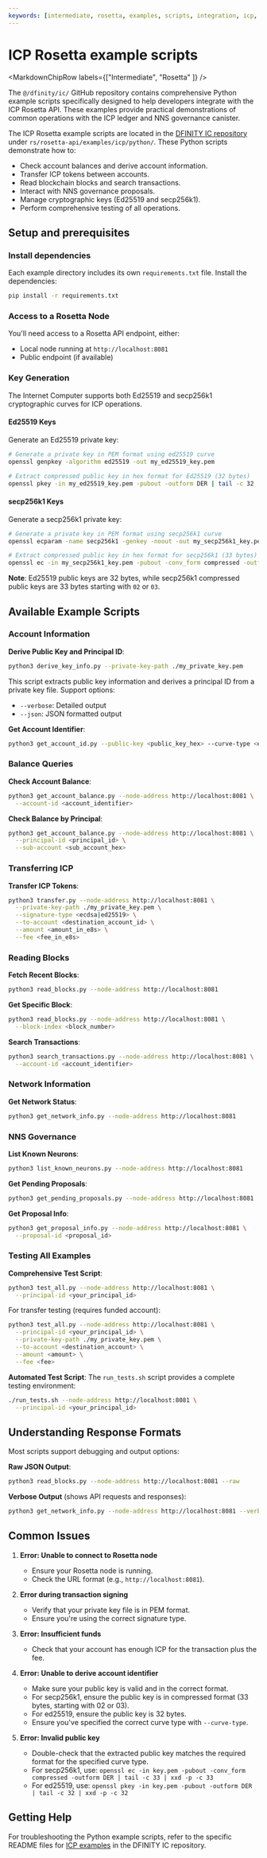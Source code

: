 ```yaml
---
keywords: [intermediate, rosetta, examples, scripts, integration, icp, ledger, download, setup, python]
---
```



# ICP Rosetta example scripts

<MarkdownChipRow labels={["Intermediate", "Rosetta" ]} />

The `@/dfinity/ic/` GitHub repository contains comprehensive Python example scripts specifically designed to help developers integrate with the ICP Rosetta API. These examples provide practical demonstrations of common operations with the ICP ledger and NNS governance canister.


The ICP Rosetta example scripts are located in the [DFINITY IC repository](https://github.com/dfinity/ic/tree/master/rs/rosetta-api/examples/icp/python) under `rs/rosetta-api/examples/icp/python/`. These Python scripts demonstrate how to:

- Check account balances and derive account information.
- Transfer ICP tokens between accounts.
- Read blockchain blocks and search transactions.
- Interact with NNS governance proposals.
- Manage cryptographic keys (Ed25519 and secp256k1).
- Perform comprehensive testing of all operations.

## Setup and prerequisites

### Install dependencies

Each example directory includes its own `requirements.txt` file. Install the dependencies:

```bash
pip install -r requirements.txt
```

### Access to a Rosetta Node

You'll need access to a Rosetta API endpoint, either:
- Local node running at `http://localhost:8081`
- Public endpoint (if available)

### Key Generation

The Internet Computer supports both Ed25519 and secp256k1 cryptographic curves for ICP operations.

#### Ed25519 Keys

Generate an Ed25519 private key:

```bash
# Generate a private key in PEM format using ed25519 curve
openssl genpkey -algorithm ed25519 -out my_ed25519_key.pem

# Extract compressed public key in hex format for Ed25519 (32 bytes)
openssl pkey -in my_ed25519_key.pem -pubout -outform DER | tail -c 32 | xxd -p -c 32
```

#### secp256k1 Keys

Generate a secp256k1 private key:

```bash
# Generate a private key in PEM format using secp256k1 curve
openssl ecparam -name secp256k1 -genkey -noout -out my_secp256k1_key.pem

# Extract compressed public key in hex format for secp256k1 (33 bytes)
openssl ec -in my_secp256k1_key.pem -pubout -conv_form compressed -outform DER | tail -c 33 | xxd -p -c 33
```

**Note**: Ed25519 public keys are 32 bytes, while secp256k1 compressed public keys are 33 bytes starting with `02` or `03`.

## Available Example Scripts

### Account Information

**Derive Public Key and Principal ID**:
```bash
python3 derive_key_info.py --private-key-path ./my_private_key.pem
```

This script extracts public key information and derives a principal ID from a private key file. Support options:
- `--verbose`: Detailed output
- `--json`: JSON formatted output

**Get Account Identifier**:
```bash
python3 get_account_id.py --public-key <public_key_hex> --curve-type <ed25519|secp256k1>
```

### Balance Queries

**Check Account Balance**:
```bash
python3 get_account_balance.py --node-address http://localhost:8081 \
  --account-id <account_identifier>
```

**Check Balance by Principal**:
```bash
python3 get_account_balance.py --node-address http://localhost:8081 \
  --principal-id <principal_id> \
  --sub-account <sub_account_hex>
```

### Transferring ICP

**Transfer ICP Tokens**:
```bash
python3 transfer.py --node-address http://localhost:8081 \
  --private-key-path ./my_private_key.pem \
  --signature-type <ecdsa|ed25519> \
  --to-account <destination_account_id> \
  --amount <amount_in_e8s> \
  --fee <fee_in_e8s>
```

### Reading Blocks

**Fetch Recent Blocks**:
```bash
python3 read_blocks.py --node-address http://localhost:8081
```

**Get Specific Block**:
```bash
python3 read_blocks.py --node-address http://localhost:8081 \
  --block-index <block_number>
```

**Search Transactions**:
```bash
python3 search_transactions.py --node-address http://localhost:8081 \
  --account-id <account_identifier>
```

### Network Information

**Get Network Status**:
```bash
python3 get_network_info.py --node-address http://localhost:8081
```

### NNS Governance

**List Known Neurons**:
```bash
python3 list_known_neurons.py --node-address http://localhost:8081
```

**Get Pending Proposals**:
```bash
python3 get_pending_proposals.py --node-address http://localhost:8081
```

**Get Proposal Info**:
```bash
python3 get_proposal_info.py --node-address http://localhost:8081 \
  --proposal-id <proposal_id>
```

### Testing All Examples

**Comprehensive Test Script**:
```bash
python3 test_all.py --node-address http://localhost:8081 \
  --principal-id <your_principal_id>
```

For transfer testing (requires funded account):
```bash
python3 test_all.py --node-address http://localhost:8081 \
  --principal-id <your_principal_id> \
  --private-key-path ./my_private_key.pem \
  --to-account <destination_account> \
  --amount <amount> \
  --fee <fee>
```

**Automated Test Script**:
The `run_tests.sh` script provides a complete testing environment:
```bash
./run_tests.sh --node-address http://localhost:8081 \
  --principal-id <your_principal_id>
```



## Understanding Response Formats

Most scripts support debugging and output options:

**Raw JSON Output**:
```bash
python3 read_blocks.py --node-address http://localhost:8081 --raw
```

**Verbose Output** (shows API requests and responses):
```bash
python3 get_network_info.py --node-address http://localhost:8081 --verbose
```

## Common Issues

1. **Error: Unable to connect to Rosetta node**
   - Ensure your Rosetta node is running.
   - Check the URL format (e.g., `http://localhost:8081`).

2. **Error during transaction signing**
   - Verify that your private key file is in PEM format.
   - Ensure you're using the correct signature type.

3. **Error: Insufficient funds**
   - Check that your account has enough ICP for the transaction plus the fee.

4. **Error: Unable to derive account identifier**
   - Make sure your public key is valid and in the correct format.
   - For secp256k1, ensure the public key is in compressed format (33 bytes, starting with 02 or 03).
   - For ed25519, ensure the public key is 32 bytes.
   - Ensure you've specified the correct curve type with `--curve-type`.

5. **Error: Invalid public key**
   - Double-check that the extracted public key matches the required format for the specified curve type.
   - For secp256k1, use: `openssl ec -in key.pem -pubout -conv_form compressed -outform DER | tail -c 33 | xxd -p -c 33`
   - For ed25519, use: `openssl pkey -in key.pem -pubout -outform DER | tail -c 32 | xxd -p -c 32`

## Getting Help

For troubleshooting the Python example scripts, refer to the specific README files for [ICP examples](https://github.com/dfinity/ic/tree/master/rs/rosetta-api/examples/icp/python/README.md#common-issues) in the DFINITY IC repository. 